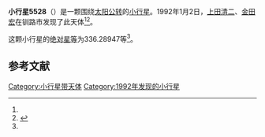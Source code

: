 {{Infobox planet
| bgcolour = #FFFFC0
| name = 5528
| symbol = 
| image = 
| caption = 
| discovery = yes
| discovery_ref = 
| discoverer = [[上田清二|上田清二]]、[[金田宏|金田宏]]
| discovery_site = [[钏路市|钏路市]] 
| discovered = 1992年1月2日
| designations = yes
| mp_name = 
| named_after = 
| alt_names = 1992 AJ/ 1957 BC / 1977 QB4 / 1983 OE / 1990 SC18
| mp_category = [[外小行星带|外小行星带]]
| orbit_ref = <ref name="a">[http://ssd.jpl.nasa.gov/sbdb.cgi?sstr=5528 5528] {{Wayback|url=http://ssd.jpl.nasa.gov/sbdb.cgi?sstr=5528 |date=20110610001515 }}，小行星數據庫瀏覽器（JPL Small-Body Database Browser）－[[美国国家航空航天局|美国国家航空航天局]]喷气推进实验室</ref>
| epoch = 2456400.5 (2013年4月18日更新)
| aphelion = {{convert|3.3850315|AU|km|3|abbr=on|lk=out}}
| perihelion = {{convert|3.1083393|AU|km|3|abbr=on}}
| semimajor = {{convert|3.2466854|AU|km|3|abbr=on}}
| eccentricity = 0.0426115
| period = 2136.774712 [[日|日]]<br />5.85[[儒略年|儒略年]]
| avg_speed = 
| inclination = 16.39951
| asc_node = 140.56985
| mean_anomaly = 
| arg_peri = 336.28947
| satellites = 
| physical_characteristics = yes
| dimensions = 
| mass = 
| density = 
| surface_grav = 
| escape_velocity = 
| sidereal_day = 
| axial_tilt = 
| pole_ecliptic_lat = 
| pole_ecliptic_lon = 
| albedo = 
| temperatures= 
| temp_name1 = 
| mean_temp_1 = 
| max_temp_1 = 
| temp_name2 = 
| max_temp_2 = 
| spectral_type = 
| abs_magnitude = 336.28947
}}

'''小行星5528'''（{{lang-en|5528}}）是一颗围绕[[太阳|太阳]][[公转|公转]]的[[小行星|小行星]]。1992年1月2日，[[上田清二|上田清二]]、[[金田宏|金田宏]]在钏路市发现了此天体<ref name="a" /><ref>{{cite news|title=小行星列表|url=http://cfa-www.harvard.edu/iau/lists/NumberedMPs.txt|accessdate=2013-07-08|newspaper=哈佛大学|archive-date=2008-05-17|archive-url=https://web.archive.org/web/20080517010638/http://cfa-www.harvard.edu/iau/lists/NumberedMPs.txt|dead-url=no}}</ref>。

这颗小行星的[[绝对星等|绝对星等]]为336.28947等<ref name="a" />。

==参考文献==
{{reflist}}
{{Minor Planet Number|[[小行星5527|小行星5527]]|[[小行星5529|小行星5529]]}}

{{小天体}}

[[Category:小行星带天体|Category:小行星带天体]]
[[Category:1992年发现的小行星|Category:1992年发现的小行星]]

{{asteroid-stub}}